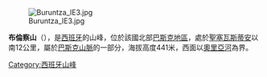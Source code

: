 [[Image:Buruntza_IE3.jpg|right]]

{{Coord|43|14|17.34|N|2|01|00.13|W|type:mountain|display=title}}

'''布倫察山'''（{{lang-es|Burunza}}），是[[西班牙|西班牙]]的山峰，位於該國北部[[巴斯克地區|巴斯克地區]]，處於[[聖塞瓦斯蒂安|聖塞瓦斯蒂安]]以南12公里，屬於[[巴斯克山脈|巴斯克山脈]]的一部分，海拔高度441米，西面以[[奧里亞河|奧里亞河]]為界。

{{Spain-geo-stub}}
[[Category:西班牙山峰|Category:西班牙山峰]]
